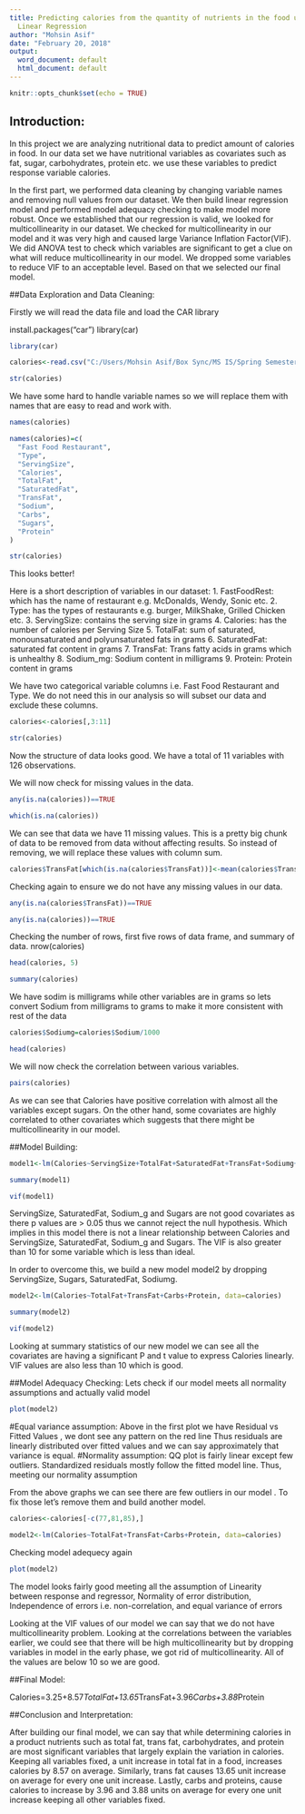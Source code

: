 ---
title: Predicting calories from the quantity of nutrients in the food using Multiple
  Linear Regression
author: "Mohsin Asif"
date: "February 20, 2018"
output:
  word_document: default
  html_document: default
---

```{r setup, include=FALSE}
knitr::opts_chunk$set(echo = TRUE)
```

## Introduction:

In this project we are analyzing nutritional data to predict amount of calories in food. In our data set we have nutritional variables as covariates such as fat, sugar, carbohydrates, protein etc. we use these variables to predict response variable calories. 

In the first part, we performed data cleaning by changing variable names and removing null values from our dataset. We then build linear regression model and performed model adequacy checking to make model more robust. Once we established that our regression is valid, we looked for multicollinearity in our dataset. We checked for multicollinearity in our model and it was very high and caused large Variance Inflation Factor(VIF). We did ANOVA test to check which variables are significant to get a clue on what will reduce multicollinearity in our model. We dropped some variables to reduce VIF to an acceptable level. Based on that we selected our final model.

##Data Exploration and Data Cleaning:

Firstly we will read the data file and load the CAR library

install.packages("car")
library(car)

```{r}
library(car)

calories<-read.csv("C:/Users/Mohsin Asif/Box Sync/MS IS/Spring Semester/Flex 1/DAM/Final Project/Final Project Calories/calories.csv")

str(calories)
```

We have some hard to handle variable names so we will replace them with names that are easy to read and work with.

```{r}
names(calories)

names(calories)=c(
  "Fast Food Restaurant",
  "Type",
  "ServingSize",
  "Calories",
  "TotalFat",
  "SaturatedFat",
  "TransFat",
  "Sodium",
  "Carbs",
  "Sugars",
  "Protein"
)

str(calories)
```
This looks better!

Here is a short description of variables in our dataset:
1.	FastFoodRest: which has the name of restaurant e.g. McDonalds, Wendy, Sonic etc.
2.	Type: has the types of restaurants e.g. burger, MilkShake, Grilled Chicken etc.
3.	ServingSize: contains the serving size in grams
4.	Calories: has the number of calories per Serving Size
5.	TotalFat: sum of saturated, monounsaturated and polyunsaturated fats in grams
6.	SaturatedFat: saturated fat content in grams
7.	TransFat: Trans fatty acids in grams which is unhealthy
8.	Sodium_mg: Sodium content in milligrams
9.	Protein: Protein content in grams

We have two categorical variable columns i.e. Fast Food Restaurant and Type. We do not need this in our analysis so will subset our data and exclude these columns.

```{r}
calories<-calories[,3:11]

str(calories)
```

Now the structure of data looks good. We have a total of 11 variables with 126 observations.

We will now check for missing values in the data.

```{r}
any(is.na(calories))==TRUE

which(is.na(calories))
```

We can see that data we have 11 missing values. This is a pretty big chunk of data to be removed from data without affecting results. So instead of removing, we will replace these values with column sum. 

```{r}
calories$TransFat[which(is.na(calories$TransFat))]<-mean(calories$TransFat,na.rm = TRUE)
```

Checking again to ensure we do not have any missing values in our data. 

```{r}
any(is.na(calories$TransFat))==TRUE

any(is.na(calories))==TRUE
```

Checking the number of rows, first five rows of data frame, and summary of data.
nrow(calories)
```{r}
head(calories, 5)

summary(calories)
```

We have sodim is milligrams while other variables are in grams so lets convert Sodium from milligrams to grams to make it more consistent with rest of the data

```{r}
calories$Sodiumg=calories$Sodium/1000

head(calories)
```

We will now check the correlation between various variables. 
```{r}
pairs(calories)

```

As we can see that Calories have positive correlation with almost all the variables except sugars. On the other hand, some covariates are highly correlated to other covariates which suggests that there might be multicollinearity in our model.

##Model Building:

```{r}
model1<-lm(Calories~ServingSize+TotalFat+SaturatedFat+TransFat+Sodiumg+Carbs+Sugars+Protein, data=calories)

summary(model1)

vif(model1)

```
ServingSize, SaturatedFat, Sodium_g and Sugars are not good covariates as there p values are  > 0.05  thus we cannot reject the null hypothesis. Which implies in this model there is not a linear relationship between Calories and ServingSize, SaturatedFat, Sodium_g and Sugars. The VIF is also greater than 10 for some variable which is less than ideal.

In order to overcome this, we build a new model model2 by dropping ServingSize, Sugars, SaturatedFat, Sodiumg. 

```{r}
model2<-lm(Calories~TotalFat+TransFat+Carbs+Protein, data=calories)

summary(model2)

vif(model2)
```
Looking at summary statistics of our new model we can see all the covariates are having a significant P and t value to express Calories linearly. VIF values are also less than 10 which is good.

##Model Adequacy Checking:
Lets check if our model meets all normality assumptions and actually valid model
```{r}
plot(model2)
```

#Equal variance assumption:
Above in the first plot we have Residual vs Fitted Values , we dont see any pattern on the red line Thus residuals are linearly distributed over fitted values and we can say approximately that variance is equal.
#Normality assumption:
QQ plot  is fairly linear except few outliers. Standardized residuals mostly follow the fitted model line. Thus, meeting our normality assumption

From the above graphs  we can see there are few outliers in our model . To fix those let's remove them  and build another model.
```{r}
calories<-calories[-c(77,81,85),]

model2<-lm(Calories~TotalFat+TransFat+Carbs+Protein, data=calories)

```
Checking model adequecy again
```{r}
plot(model2)
```

The model looks fairly good meeting all the assumption of Linearity between response and regressor, Normality of error distribution, Independence of errors i.e. non-correlation, and equal variance of errors

Looking at the VIF values of our model we can say that we do not have multicollinearity problem. Looking at the correlations between the variables earlier, we could see that there will be high multicollinearity but by dropping variables in  model in the early phase, we got rid of multicollinearity.
All of the values are below 10 so we are good.

##Final Model:


Calories=3.25+8.57*TotalFat+13.65*TransFat+3.96*Carbs+3.88*Protein

##Conclusion and Interpretation:

After building our final model, we can say that while determining calories in a product nutrients such as total fat, trans fat, carbohydrates, and protein are most significant variables that largely explain the variation in calories. 
Keeping all variables fixed, a unit increase in total fat in a food, increases calories by 8.57 on average. Similarly, trans fat causes 13.65 unit increase on average for every one unit increase. Lastly, carbs and proteins, cause calories to increase by 3.96 and 3.88 units on average for every one unit increase keeping all other variables fixed.  

